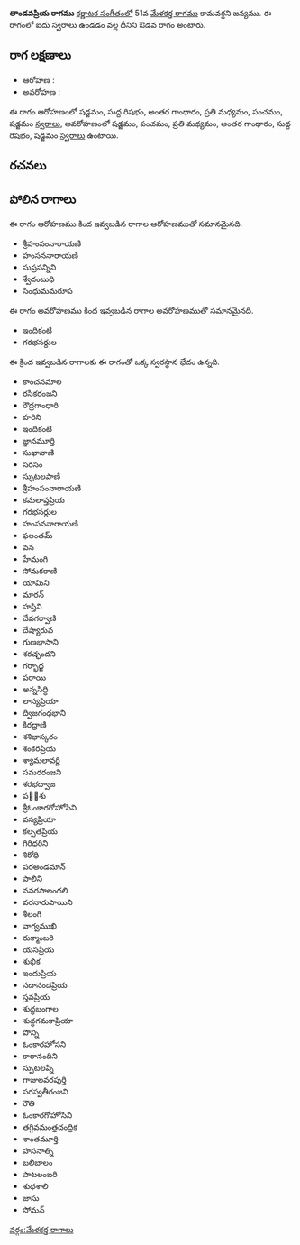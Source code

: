 {{Infobox ragam
	| name          	= తాండవప్రియ
	| synonym	    	= 
	| mela          	= 
	| chakra        	= 
	| janaka        	= 
	| type          	= ఔడవ
	| arohanam      	= {{svaraC|S|R1|G3|M2|P|S'}} 
	| avarohanam    	= {{svaraC|S'|P|M2|G3|R1|S}}
	| jeeva         	=
	| chhaya        	=
	| nyasa         	=
	| vishesha      	= 
	| equivalent  		= 
}}
{{కర్ణాటక సంగీత రాగాలు}}
'''తాండవప్రియ రాగము''' [[కర్ణాటక సంగీతం]]లో 51వ [[మేళకర్త రాగము]] కామవర్ధని జన్యము.  ఈ రాగంలో ఐదు స్వరాలు ఉండడం వల్ల దీనిని ఔడవ రాగం అంటారు.


==రాగ లక్షణాలు==


* ఆరోహణ : {{svaraC|S|R1|G3|M2|P|S'}} 
* అవరోహణ : {{svaraC|S'|P|M2|G3|R1|S}}

ఈ రాగం ఆరోహణంలో షడ్జమం, సుద్ద రిషభం, అంతర గాంధారం, ప్రతి మధ్యమం, పంచమం, షడ్జమం [[స్వరాలు]], అవరోహణంలో షడ్జమం, పంచమం, ప్రతి మధ్యమం, అంతర గాంధారం, సుద్ద రిషభం, షడ్జమం [[స్వరాలు]] ఉంటాయి.

==రచనలు==



==పోలిన రాగాలు==
ఈ రాగం ఆరోహణము కింద ఇవ్వబడిన రాగాల ఆరోహణముతో సమానమైనది.
* శ్రీహంసంనారాయణి
* హంసననారాయణి
* సుప్రసన్నిని
* శ్వేదంబుధి
* సింధుమమరూప

ఈ రాగం అవరోహణము కింద ఇవ్వబడిన రాగాల అవరోహణముతో సమానమైనది.
* ఇందికంటి
* గరభసర్దుల

ఈ క్రింద ఇవ్వబడిన రాగాలకు ఈ రాగంతో ఒక్క స్వరస్థాన భేదం ఉన్నది.
* కాంచనమాల
* రసికరంజని
* రౌద్రగాంధారి
* హరిని
* ఇందికంటి
* జ్ఞానమూర్తి
* సుఖావాణి
* సరసం
* స్ఫుటలపాణి
* శ్రీహంసంనారాయణి
* కమలాప్తప్రియ
* గరభసర్దుల
* హంసననారాయణి
* ఫలంతమ్
* వన
* హేమంగి
* సోమకరాణి
* యామిని
* మారన్
* హస్తిని
* దేవగర్వాణి
* దేష్యారువ
* గుణభాసాని
* శరచ్ఛందని
* గర్భాద్జ
* పరాయి
* అన్నసిద్ధి
* లాస్యప్రియా
* ద్విజగంధభాని
* కిరధ్రాణి
* శశిభాస్కరం
* శంకరప్రియ
* శ్యామలావర్ణి
* సమరరంజని
* శరభద్వాజ
* పల఼శు
* శ్రీఓంకారగోహోసిని
* వస్యప్రియా
* కల్పతప్రియ
* గిరిధరిని
* శిరోధి
* పరఅండమాన్
* పాలిని
* నవరసాలందలి
* వరనారుపాయిని
* శీలంగి
* వాగ్వముఖి
* రుక్మాంబరి
* యసప్రియ
* శుభిక
* ఇందుప్రియ
* సదానందప్రియ
* స్తవప్రియ
* శుధ్ధబంగాల
* శుద్ధగమకాప్రియా
* పొన్ని
* ఓంకారహోసని
* కారానందిని
* స్పుటలప్ని
* గాజులవరపుర్తి
* సరస్వతీరంజని
* రౌతి
* ఓంకారగోహోసిని
* తగ్గివమంత్రచంద్రిక
* శాంతమూర్తి
* హసనాత్ని
* బలిబాలం
* పాటలంబరి
* శుధశాలి
* జాసు
* సోమన్



[[వర్గం:మేళకర్త రాగాలు]]